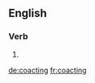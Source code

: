 
==English==

===Verb===
{{head|en|present participle}}

# {{present participle of|coact|lang=en|nocat=1}}

[[de:coacting]]
[[fr:coacting]]